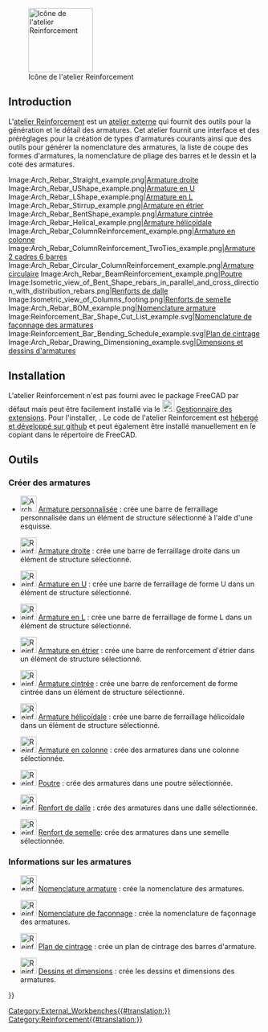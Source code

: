 <languages/>

[[Image:Reinforcement_Workbench.svg|thumb|128px|Icône de l'atelier Reinforcement]]

{{TOCright}}

== Introduction ==

L'[[Reinforcement_Workbench/fr|atelier Reinforcement]] est un [[External_workbenches/fr|atelier externe]] qui fournit des outils pour la génération et le détail des armatures. Cet atelier fournit une interface et des préréglages pour la création de types d'armatures courants ainsi que des outils pour générer la nomenclature des armatures, la liste de coupe des formes d'armatures, la nomenclature de pliage des barres et le dessin et la cote des armatures.

<gallery widths=400px heights=300px>
Image:Arch_Rebar_Straight_example.png|[[Reinforcement_StraightRebar/fr|Armature droite]]
Image:Arch_Rebar_UShape_example.png|[[Reinforcement_UShapeRebar/fr|Armature en U]]
Image:Arch_Rebar_LShape_example.png|[[Reinforcement_LShapeRebar/fr|Armature en L]]
Image:Arch_Rebar_Stirrup_example.png|[[Reinforcement_StirrupRebar/fr|Armature en étrier]]
Image:Arch_Rebar_BentShape_example.png|[[Reinforcement_BentShapeRebar/fr|Armature cintrée]]
Image:Arch_Rebar_Helical_example.png|[[Reinforcement_HelicalRebar/fr|Armature hélicoïdale]]
Image:Arch_Rebar_ColumnReinforcement_example.png|[[Reinforcement_ColumnRebars/fr|Armature en colonne]]
Image:Arch_Rebar_ColumnReinforcement_TwoTies_example.png|[[Reinforcement_ColumnRebars_TwoTiesSixRebars/fr|Armature 2 cadres 6 barres]]
Image:Arch_Rebar_Circular_ColumnReinforcement_example.png|[[Reinforcement_ColumnRebars_Circular/fr|Armature circulaire]]
Image:Arch_Rebar_BeamReinforcement_example.png|[[Reinforcement_BeamRebars/fr|Poutre]]
Image:Isometric_view_of_Bent_Shape_rebars_in_parallel_and_cross_direction_with_distribution_rebars.png|[[Reinforcement_SlabRebars/fr|Renforts de dalle]]
Image:Isometric_view_of_Columns_footing.png|[[Reinforcement_FootingRebars/fr|Renforts de semelle]]
Image:Arch_Rebar_BOM_example.png|[[Reinforcement_BillOfMaterial/fr|Nomenclature armature]]
Image:Reinforcement_Bar_Shape_Cut_List_example.svg|[[Reinforcement_BarShapeCutList/fr|Nomenclature de façonnage des armatures]]
Image:Reinforcement_Bar_Bending_Schedule_example.svg|[[Reinforcement_BarBendingSchedule/fr|Plan de cintrage]]
Image:Arch_Rebar_Drawing_Dimensioning_example.svg|[[Reinforcement_DrawingDimensioning/fr|Dimensions et dessins d'armatures]]
</gallery>

<span id="Installing"></span>
== Installation ==

L'atelier Reinforcement n'est pas fourni avec le package FreeCAD par défaut mais peut être facilement installé via le [[Image:AddonManager.svg|24px]] [[Std_AddonMgr/fr|Gestionnaire des extensions]]. Pour l'installer, {{MenuCommand|Outils → [[Std_AddonMgr/fr|Gestionnaire des extensions]]}}. Le code de l'atelier Reinforcement est [https://github.com/amrit3701/FreeCAD-Reinforcement hébergé et développé sur github] et peut également être installé manuellement en le copiant dans le répertoire {{FileName|MOD}} de FreeCAD.

<span id="Tools"></span>
== Outils ==

<span id="Reinforcement_Generation"></span>
=== Créer des armatures ===

*[[Image:Arch_Rebar.svg|32px]] [[Arch_Rebar/fr|Armature personnalisée]] : crée une barre de ferraillage personnalisée dans un élément de structure sélectionné à l'aide d'une esquisse.

* [[Image:Reinforcement_StraightRebar.svg|32px]] [[Reinforcement_StraightRebar/fr|Armature droite]] : crée une barre de ferraillage droite dans un élément de structure sélectionné.

* [[Image:Reinforcement_UShapeRebar.svg|32px]] [[Reinforcement_UShapeRebar/fr|Armature en U]] : crée une barre de ferraillage de forme U dans un élément de structure sélectionné.

* [[Image:Reinforcement_LShapeRebar.svg|32px]] [[Reinforcement_LShapeRebar/fr|Armature en L]] : crée une barre de ferraillage de forme L dans un élément de structure sélectionné.

* [[Image:Reinforcement_StirrupRebar.svg|32px]] [[Reinforcement_StirrupRebar/fr|Armature en étrier]] : crée une barre de renforcement d'étrier dans un élément de structure sélectionné.

* [[Image:Reinforcement_BentShapeRebar.svg|32px]] [[Reinforcement_BentShapeRebar/fr|Armature cintrée]] : crée une barre de renforcement de forme cintrée dans un élément de structure sélectionné.

* [[Image:Reinforcement_HelicalRebar.svg|32px]] [[Reinforcement_HelicalRebar/fr|Armature hélicoïdale]] : crée une barre de ferraillage hélicoïdale dans un élément de structure sélectionné.

* [[Image:Reinforcement_ColumnRebars.svg|32px]] [[Reinforcement_ColumnRebars/fr|Armature en colonne]] : crée des armatures dans une colonne sélectionnée.

* [[Image:Reinforcement_BeamRebars.svg|32px]] [[Reinforcement_BeamRebars/fr|Poutre]] : crée des armatures dans une poutre sélectionnée.

* [[Image:Reinforcement_SlabRebars.svg|32px]] [[Reinforcement_SlabRebars/fr|Renfort de dalle]] : crée des armatures dans une dalle sélectionnée.

* [[Image:Reinforcement_FootingRebars.svg|32px]] [[Reinforcement_FootingRebars/fr|Renfort de semelle]]: crée des armatures dans une semelle sélectionnée.

<span id="Reinforcement_Detailing"></span>
=== Informations sur les armatures ===

* [[Image:Reinforcement_BillOfMaterial.svg|32px]] [[Reinforcement_BillOfMaterial/fr|Nomenclature armature]] : crée la nomenclature des armatures.

* [[Image:Reinforcement_BarShapeCutList.svg|32px]] [[Reinforcement_BarShapeCutList/fr|Nomenclature de façonnage]] : crée la nomenclature de façonnage des armatures.

* [[Image:Reinforcement_BarBendingSchedule.svg|32px]] [[Reinforcement_BarBendingSchedule/fr|Plan de cintrage]] : crée un plan de cintrage des barres d'armature.

* [[Image:Reinforcement_DrawingDimensioning.svg|32px]] [[Reinforcement_DrawingDimensioning/fr|Dessins et dimensions]] : crée les dessins et dimensions des armatures.


{{Userdocnavi{{#translation:}}}}
[[Category:External_Workbenches{{#translation:}}]]
[[Category:Reinforcement{{#translation:}}]]